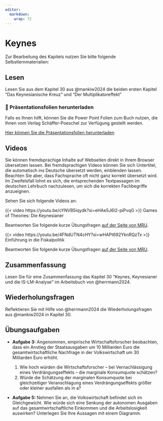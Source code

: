 ```yaml
---
editor: 
  markdown: 
    wrap: 72
---
```


# Keynes

Zur Bearbeitung des Kapitels nutzen Sie bitte folgende
Selbstlernmaterialien:

## Lesen

Lesen Sie aus dem Kapitel 30 aus @mankiw2024 die beiden ersten Kapitel
"Das Keynesianische Kreuz" und "Der Multiplikatoreffekt"

::: callout-note
### 📂 Präsentationsfolien herunterladen

Falls es Ihnen hilft, können Sie die Power Point Folien zum Buch nutzen,
die Ihnen vom Verlag Schäffer-Poeschel zur Verfügung gestellt werden.

[Hier können Sie die Präsentationsfolien
herunterladen](resources/chapter30.ppt){.btn .btn-primary
target="_blank"}
:::

## Videos

::: {.callout-important title="Praktischer Hinweis"}
Sie können fremdsprachige Inhalte auf Webseiten direkt in Ihrem Browser übersetzen lassen. Bei fremdsprachigen Videos können Sie sich Untertitel, die automatisch ins Deutsche übersetzt werden, einblenden lassen. Beachten Sie aber, dass Fachsprache oft nicht ganz korrekt übersetzt wird. Im Zweifelsfall lohnt es sich, die entsprechenden Textpassagen im deutschen Lehrbuch nachzulesen, um sich die korrekten Fachbegriffe anzueignen.
:::

Sehen Sie sich folgende Videos an:

::: {#vid-keynes1}
{{< video https://youtu.be/cYNVB5iqydk?si=eHAe5J6l2-piPvqG >}} 
Games of Theories: Die Keynesianer
:::

Beantworten Sie folgende kurze Übungsfragen [auf der Seite von
MRU](https://mru.org/practice-questions/game-theories-keynesians-practice-questions){target="_blank"}.

::: {.callout-tip collapse="true" title="Video: Einführung in die Fiskalpolitik"}
<div>

::: {#vid-keynes2}
{{< video https://youtu.be/4FNdUTN4cHY?si=wHAPt692YknRQzTx >}}
Einführung in die Fiskalpolitik
:::

</div>

Beantworten Sie folgende kurze Übungsfragen [auf der Seite von
MRU](https://mru.org/practice-questions/introduction-fiscal-policy-practice-questions){target="_blank"}.
:::

## Zusammenfassung

Lesen Sie für eine Zusammenfassung das Kapitel 30 "Keynes, Keynesianer
und die IS-LM-Analyse" im Arbeitsbuch von @herrmann2024.

## Wiederholungsfragen

Reflektieren Sie mit Hilfe von @herrmann2024 die Wiederholungsfragen aus
@mankiw2024 in Kapitel 30.

## Übungsaufgaben

-   **Aufgabe 3:** Angenommen, empirische Wirtschaftsforscher
    beobachten, dass ein Anstieg der Staatsausgaben um 10 Milliarden
    Euro die gesamtwirtschaftliche Nachfrage in der Volkswirtschaft um
    30 Milliarden Euro erhöht.

    1.  Wie hoch würden die Wirtschaftsforscher – bei Vernachlässigung
        eines Verdrängungseffekts – die marginale Konsumquote schätzen?
    2.  Würde die Schätzung der marginalen Konsumquote bei
        gleichzeitiger Veranschlagung eines Verdrängungseffekts größer
        oder kleiner ausfallen als in a?

-   **Aufgabe 5:** Nehmen Sie an, die Volkswirtschaft befindet sich im
    Gleichgewicht. Wie würde sich eine Senkung der autonomen Ausgaben
    auf das gesamtwirtschaftliche Einkommen und die Arbeitslosigkeit
    auswirken? Unterlegen Sie Ihre Aussagen mit einem Diagramm.

<!-- -   **Aufgabe 6:** Klären Sie mithilfe des IS-LM-Modells die -->

<!--     Auswirkungen der nachfolgenden Maßnahmen auf die Volkswirtschaft. -->

<!--     Unterstellen Sie dabei, dass die IS-Kurve die LM-Kurve im -->

<!--     »Normalbereich« schneidet: -->

<!--     1.  die Regierung senkt die Staatsausgaben, -->

<!--     2.  die Zentralbank erhöht die Geldmenge, -->

<!--     3.  die Regierung senkt die Steuern. -->
